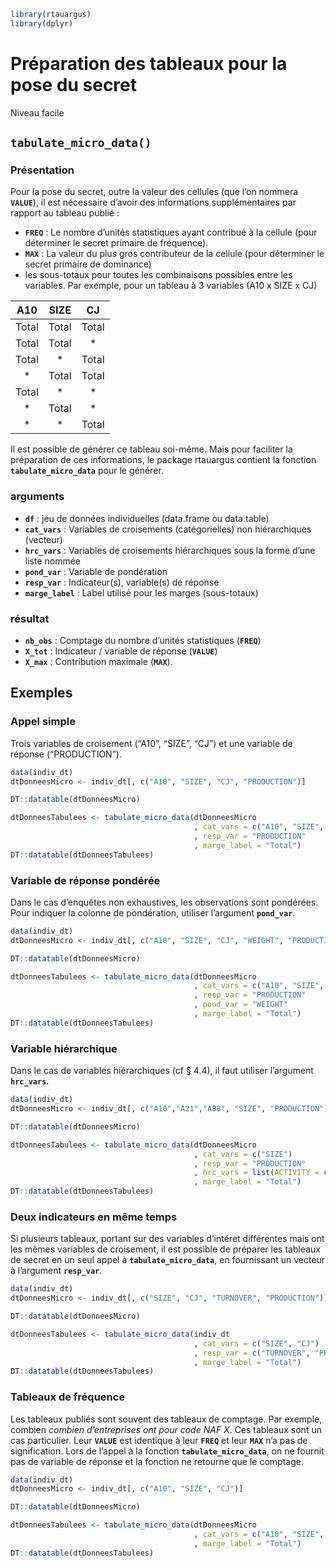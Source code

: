 ```r
library(rtauargus)
library(dplyr)
```

# Préparation des tableaux pour la pose du secret {#sec-tabulatemicrodata}

:::{.solutionbox-facile}

::::{.solutionbox-header-facile}
:::::{.solutionbox-icon-facile}
:::::
Niveau facile
::::

:::

## **`tabulate_micro_data()`**

### Présentation
Pour la pose du secret, outre la valeur des cellules (que l'on nommera
**`VALUE`**), il est nécessaire d'avoir des informations supplémentaires
par rapport au tableau publié :

-   **`FREQ`** : Le nombre d'unités statistiques ayant contribué à la
    cellule (pour déterminer le secret primaire de fréquence).
-   **`MAX`** : La valeur du plus gros contributeur de la cellule (pour
    déterminer le secret primaire de dominance)
-   les sous-totaux pour toutes les combinaisons possibles entre les
    variables. Par exemple, pour un tableau à 3 variables (A10 x SIZE x
    CJ)

|  A10  | SIZE  |  CJ   |
|:-----:|:-----:|:-----:|
| Total | Total | Total |
| Total | Total |  \*   |
| Total |  \*   | Total |
|  \*   | Total | Total |
| Total |  \*   |  \*   |
|  \*   | Total |  \*   |
|  \*   |  \*   | Total |

Il est possible de générer ce tableau soi-même. Mais pour faciliter la
préparation de ces informations, le package rtauargus contient la
fonction **`tabulate_micro_data`** pour le générer.

### arguments

-   **`df`** : jeu de données individuelles (data.frame ou data.table)
-   **`cat_vars`** : Variables de croisements (catégorielles) non
    hiérarchiques (vecteur)
-   **`hrc_vars`** : Variables de croisements hiérarchiques sous la
    forme d'une liste nommée
-   **`pond_var`** : Variable de pondération
-   **`resp_var`** : Indicateur(s), variable(s) de réponse
-   **`marge_label`** : Label utilisé pour les marges (sous-totaux)

### résultat

-   **`nb_obs`** : Comptage du nombre d'unités statistiques (**`FREQ`**)
-   **`X_tot`** : Indicateur / variable de réponse (**`VALUE`**)
-   **`X_max`** : Contribution maximale (**`MAX`**).

## Exemples

### Appel simple
Trois variables de croisement ("A10", "SIZE", "CJ") et une variable de réponse ("PRODUCTION").
```r
data(indiv_dt)
dtDonneesMicro <- indiv_dt[, c("A10", "SIZE", "CJ", "PRODUCTION")]

DT::datatable(dtDonneesMicro)

dtDonneesTabulees <- tabulate_micro_data(dtDonneesMicro
                                         , cat_vars = c("A10", "SIZE", "CJ")
                                         , resp_var = "PRODUCTION"
                                         , marge_label = "Total")
DT::datatable(dtDonneesTabulees)
```

### Variable de réponse pondérée
Dans le cas d'enquêtes non exhaustives, les observations sont pondérées. Pour indiquer la colonne de pondération, utiliser l'argument **`pond_var`**.
```r
data(indiv_dt)
dtDonneesMicro <- indiv_dt[, c("A10", "SIZE", "CJ", "WEIGHT", "PRODUCTION")]

DT::datatable(dtDonneesMicro)

dtDonneesTabulees <- tabulate_micro_data(dtDonneesMicro
                                         , cat_vars = c("A10", "SIZE", "CJ")
                                         , resp_var = "PRODUCTION"
                                         , pond_var = "WEIGHT"
                                         , marge_label = "Total")
DT::datatable(dtDonneesTabulees)
```

### Variable hiérarchique
Dans le cas de variables hiérarchiques (cf § 4.4), il faut utiliser l'argument **`hrc_vars`**.
```r
data(indiv_dt)
dtDonneesMicro <- indiv_dt[, c("A10","A21","A88", "SIZE", "PRODUCTION")]

DT::datatable(dtDonneesMicro)

dtDonneesTabulees <- tabulate_micro_data(dtDonneesMicro
                                         , cat_vars = c("SIZE")
                                         , resp_var = "PRODUCTION"
                                         , hrc_vars = list(ACTIVITY = c("A10","A21","A88"))
                                         , marge_label = "Total")
DT::datatable(dtDonneesTabulees)
```

### Deux indicateurs en même temps
Si plusieurs tableaux, portant sur des variables d'intéret différentes mais ont les mêmes variables de croisement, il est possible de préparer les tableaux de secret en un seul appel à **`tabulate_micro_data`**, en fournissant un vecteur à l'argument **`resp_var`**.
```r
data(indiv_dt)
dtDonneesMicro <- indiv_dt[, c("SIZE", "CJ", "TURNOVER", "PRODUCTION")]

DT::datatable(dtDonneesMicro)

dtDonneesTabulees <- tabulate_micro_data(indiv_dt
                                         , cat_vars = c("SIZE", "CJ")
                                         , resp_var = c("TURNOVER", "PRODUCTION")
                                         , marge_label = "Total")
DT::datatable(dtDonneesTabulees)
```

### Tableaux de fréquence

Les tableaux publiés sont souvent des tableaux de comptage. Par exemple,
combien *combien d'entreprises ont pour code NAF X*. Ces tableaux sont
un cas particulier. Leur **`VALUE`** est identique à leur **`FREQ`** et
leur **`MAX`** n'a pas de signification. Lors de l'appel à la fonction
**`tabulate_micro_data`**, on ne fournit pas de variable de réponse et
la fonction ne retourne que le comptage.

```r
data(indiv_dt)
dtDonneesMicro <- indiv_dt[, c("A10", "SIZE", "CJ")]

DT::datatable(dtDonneesMicro)

dtDonneesTabulees <- tabulate_micro_data(dtDonneesMicro
                                         , cat_vars = c("A10", "SIZE", "CJ")
                                         , marge_label = "Total")
DT::datatable(dtDonneesTabulees)
```


